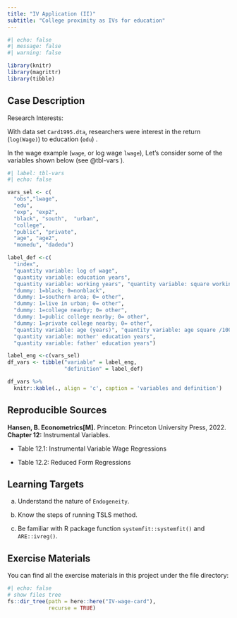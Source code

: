 ```yaml
---
title: "IV Application (II)"
subtitle: "College proximity as IVs for education"
---
```


```r
#| echo: false
#| message: false
#| warning: false

library(knitr)
library(magrittr)
library(tibble)
```

## Case Description

Research Interests:

With data set `Card1995.dta`, researchers were interest in the return (`log(Wage)`) to education (`edu`) .

In the wage example (`wage`, or log wage `lwage`), Let's consider some of the variables shown below (see @tbl-vars ).

```r
#| label: tbl-vars
#| echo: false

vars_sel <- c(
  "obs","lwage",
  "edu", 
  "exp", "exp2",
  "black", "south",  "urban",
  "college",  
  "public", "private",
  "age", "age2",
  "momedu", "dadedu")

label_def <-c(
  "index",
  "quantity variable: log of wage",
  "quantity variable: education years", 
  "quantity variable: working years", "quantity variable: square working years/100",
  "dummy: 1=black; 0=nonblack", 
  "dummy: 1=southern area; 0= other",  
  "dummy: 1=live in urban; 0= other",
  "dummy: 1=college nearby; 0= other",  
  "dummy: 1=public college nearby; 0= other",
  "dummy: 1=private college nearby; 0= other",
  "quantity variable: age (years)", "quantity variable: age square /100",
  "quantity variable: mother' education years", 
  "quantity variable: father' education years")

label_eng <-c(vars_sel)
df_vars <- tibble("variable" = label_eng,
                  "definition" = label_def)

df_vars %>%
  knitr::kable(., align = 'c', caption = 'variables and definition')
```

## Reproducible Sources

**Hansen, B.  Econometrics[M].** Princeton: Princeton University Press, 2022. **Chapter 12:** Instrumental Variables. 

- Table 12.1: Instrumental Variable Wage Regressions

- Table 12.2: Reduced Form Regressions

## Learning Targets

a. Understand the nature of `Endogeneity`.

b. Know the steps of running TSLS method.

c. Be familiar with R package function `systemfit::systemfit()` and `ARE::ivreg()`.

## Exercise Materials 

You can find all the exercise materials in this project under the file directory:

```r
#| echo: false
# show files tree
fs::dir_tree(path = here::here("IV-wage-card"),
             recurse = TRUE)
```